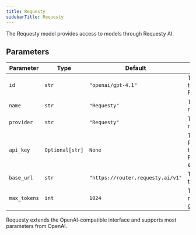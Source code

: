 ```yaml
---
title: Requesty
sidebarTitle: Requesty
---
```


The Requesty model provides access to models through Requesty AI.

## Parameters

| Parameter    | Type               | Default                        | Description                                                           |
| ------------ | ------------------ | ------------------------------ | --------------------------------------------------------------------- |
| `id`         | `str`              | `"openai/gpt-4.1"`             | The id of the model to use through Requesty                          |
| `name`       | `str`              | `"Requesty"`                   | The name of the model                                                 |
| `provider`   | `str`              | `"Requesty"`                   | The provider of the model                                             |
| `api_key`    | `Optional[str]`    | `None`                         | The API key for Requesty (defaults to REQUESTY_API_KEY env var)      |
| `base_url`   | `str`              | `"https://router.requesty.ai/v1"` | The base URL for the Requesty API                                |
| `max_tokens` | `int`              | `1024`                         | The maximum number of tokens to generate                              |

Requesty extends the OpenAI-compatible interface and supports most parameters from OpenAI.
